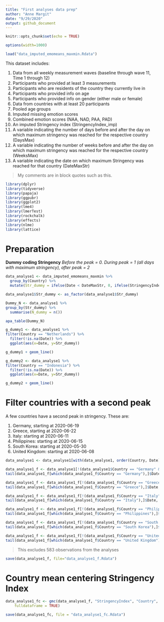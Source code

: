 ```yaml
---
title: "First analyses data prep"
author: "Anne Margit"
date: "9/29/2020"
output: github_document
---
```


```r
knitr::opts_chunk$set(echo = TRUE)
```

```r
options(width=1000)
```

```r
load("data_imputed_emomeans_maxmin.Rdata")
```

This dataset includes:

1. Data from all weekly measurement waves (baseline through wave 11, Time 1 through 12) 
2. Participants who provided at least 3 measurements 
3. Participants who are residents of the country they currently live in
4. Participants who provided info on age
5. Participants who provided info on gender (either male or female)
6. Data from countries with at least 20 participants
7. Pooled age groups
8. Imputed missing emotion scores
9. Combined emotion scores (NAA, NAD, PAA, PAD)
10. An imputed Stringency index (StringencyIndex_imp) 
11. A variable indicating the number of days before and after the day on which maximum stringency was reached for the respective country (DaysMax)
12. A variable indicating the number of weeks before and after the day on which maximum stringency was reached for the respective country (WeeksMax)
13. A variable indicating the date on which maximum Stringency was reached for that country (DateMaxStr)

> My comments are in block quotes such as this. 

```r
library(dplyr)
library(tidyverse)
library(papaja)
library(ggpubr)
library(ggplot2)
library(lme4)
library(lmerTest)
library(rockchalk)
library(effects)
library(nlme)
library(lattice)
```

# Preparation

**Dummy coding Stringency**
*Before the peak = 0. During peak = 1 (all days with maximum stringency), after peak = 2*
```r
data_analyse1 <- data_imputed_emomeans_maxmin %>%
  group_by(Country) %>%
  mutate(Str_dummy = ifelse(Date < DateMaxStr, 0, ifelse(StringencyIndex == MaxStr & Date >= DateMaxStr, 1, 2)))

data_analyse1$Str_dummy <- as_factor(data_analyse1$Str_dummy)

Dummy_N <- data_analyse1 %>%
group_by(Str_dummy) %>%
  summarise(N_dummy = n())
```

```r
apa_table(Dummy_N)
```

```r
g_dummy1 <- data_analyse1 %>%
filter(Country == "Netherlands") %>%
  filter(!is.na(Date)) %>%
  ggplot(aes(x=Date, y=Str_dummy))

g_dummy1 + geom_line() 
```
```r
g_dummy2 <- data_analyse1 %>%
filter(Country == "Indonesia") %>%
  filter(!is.na(Date)) %>%
  ggplot(aes(x=Date, y=Str_dummy))

g_dummy2 + geom_line() 
```


# Filter countries with a second peak
A few countries have a second peak in stringency.
These are:

1. Germany, starting at 2020-06-19
2. Greece, starting at 2020-06-22
3. Italy: starting at 2020-06-11
4. Philippines: starting at 2020-06-15
5. South Korea: starting at 2020-05-30
6. United Kingdom: starting at 2020-06-08

```r
data_analyse1 <- data_analyse1[with(data_analyse1, order(Country, Date)),]

data_analyse1_f <- data_analyse1[!(data_analyse1$Country == "Germany" & data_analyse1$Date >= "2020-06-19"),]
tail(data_analyse1_f[which(data_analyse1_f$Country == "Germany"),]$Date, n=10L)

data_analyse1_f <- data_analyse1_f[!(data_analyse1_f$Country == "Greece" & data_analyse1_f$Date >= "2020-06-22"),]
tail(data_analyse1_f[which(data_analyse1_f$Country == "Greece"),]$Date, n=10L)

data_analyse1_f <- data_analyse1_f[!(data_analyse1_f$Country == "Italy" & data_analyse1_f$Date >= "2020-06-11"),]
tail(data_analyse1_f[which(data_analyse1_f$Country == "Italy"),]$Date, n=10L)

data_analyse1_f <- data_analyse1_f[!(data_analyse1_f$Country == "Philippines" & data_analyse1_f$Date >= "2020-06-15"),]
tail(data_analyse1_f[which(data_analyse1_f$Country == "Philippines"),]$Date, n=10L)

data_analyse1_f <- data_analyse1_f[!(data_analyse1_f$Country == "South Korea" & data_analyse1_f$Date >= "2020-05-30"),]
tail(data_analyse1_f[which(data_analyse1_f$Country == "South Korea"),]$Date, n=10L)

data_analyse1_f <- data_analyse1_f[!(data_analyse1_f$Country == "United Kingdom" & data_analyse1_f$Date >= "2020-06-08"),]
tail(data_analyse1_f[which(data_analyse1_f$Country == "United Kingdom"),]$Date, n=10L)
```

>  This excludes 583 observations from the analyses

```r
save(data_analyse1_f, file="data_analyse1_f.Rdata")
```

# Country mean centering Stringency Index
```r
data_analyse1_fc <- gmc(data_analyse1_f, "StringencyIndex", "Country", FUN = mean, suffix = c("_mn", "_dev"),
    fulldataframe = TRUE)
```

```r
save(data_analyse1_fc, file = "data_analyse1_fc.Rdata")
```


